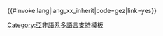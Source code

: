 <includeonly>{{#invoke:lang|lang_xx_inherit|code=gez|link=yes}}</includeonly><noinclude>
{{Documentation|Template:Lang-x/doc}}
[[Category:亞非語系多語言支持模板]]
</noinclude>